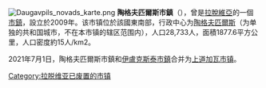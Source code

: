{{expand|time=2016-10-30T00:48:25+00:00}}
{{unreferenced|time=2016-10-30T00:48:25+00:00}}
[[File:Daugavpils_novads_karte.png|right]]
'''陶格夫匹爾斯市鎮'''（{{lang-lv|Daugavpils novads}}），曾是[[拉脫維亞|拉脫維亞]]的一個[[拉脫維亞行政區劃|市鎮]]，設立於2009年。该市镇位於該國東南部，行政中心为[[陶格夫匹爾斯|陶格夫匹爾斯]]（为单独的共和国城市，不在本市镇的辖区范围内），人口28,733人，面積1877.6平方公里，人口密度約15人/km2。

2021年7月1日，陶格夫匹爾斯市鎮和[[伊盧克斯泰市鎮|伊盧克斯泰市鎮]]合并为[[上道加瓦市镇|上道加瓦市镇]]。

{{Latvia-geo-stub}}
[[Category:拉脱维亚已废置的市镇|Category:拉脱维亚已废置的市镇]]